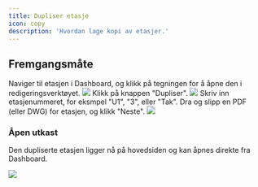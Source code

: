 ```yaml
---
title: Dupliser etasje
icon: copy
description: 'Hvordan lage kopi av etasjer.'
---
```


## Fremgangsmåte

<Steps>
  <Step title="Åpne en etasje">
    Naviger til etasjen i Dashboard, og klikk på tegningen for å åpne den i redigeringsverktøyet.
    <Frame type="glass">
        <img src="/images/engine/dupliser-etasje/steg-1.png" />
    </Frame>
  </Step>
  <Step title="Legg til etasje">
    Klikk på knappen "Dupliser".
    <Frame type="glass">
        <img src="/images/engine/dupliser-etasje/steg-2.png" />
    </Frame>
  </Step>
  <Step title="Last opp plantegning">
    Skriv inn etasjenummeret, for eksmpel "U1", "3", eller "Tak". Dra og slipp en PDF (eller DWG) for etasjen, og klikk "Neste".
    <Frame type="glass">
        <img src="/images/engine/dupliser-etasje/steg-3.png" />
    </Frame>
  </Step>
</Steps>

### Åpen utkast

Den dupliserte etasjen ligger nå på hovedsiden og kan åpnes direkte fra Dashboard.

<Frame type="glass">
    <img src="/images/engine/dupliser-etasje/mitt-utkast.png" />
</Frame>
